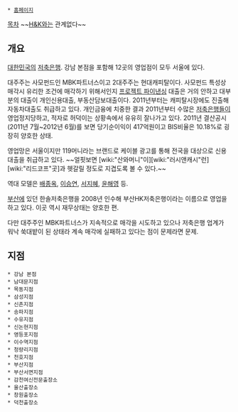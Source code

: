  * [http://www.hkbank.co.kr/ 홈페이지]
[[목차]]
~~[[H&K]]와는 관계없다~~
== 개요 ==
[[대한민국]]의 [[저축은행]]. 강남 본점을 포함해 12곳의 영업점이 모두 서울에 있다.

대주주는 사모펀드인 MBK파트너스이고 2대주주는 현대캐피탈이다. 사모펀드 특성상 매각시 유리한 조건에 매각하기 위해서인지 [[프로젝트 파이낸싱]] 대출은 거의 안하고 대부분의 대출이 개인신용대출, 부동산담보대출이다. 2011년부터는 캐피탈시장에도 진출해 자동차대출도 취급하고 있다. 개인금융에 치중한 결과 2011년부터 수많은 [[저축은행]]들이 영업정지당하고, 적자로 허덕이는 상황속에서 유유히 잘나가고 있다. 2011년 결산공시(2011년 7월~2012년 6월)를 보면 당기순이익이 417억원이고 BIS비율은 10.18%로 굉장히 양호한 상태.

영업망은 서울이지만 119머니라는 브랜드로 케이블 광고를 통해 전국을 대상으로 신용대출을 취급하고 있다. ~~얼핏보면 [wiki:"산와머니"이][wiki:"러시앤캐시"런] [wiki:"리드코프"곳]과 헷갈릴 정도로 지겹도록 볼 수 있다.~~

역대 모델은 [[배종옥]], [[이승연]], [[서지혜]], [[윤해영]] 등.

[[부산]]에 있던 한솔저축은행을 2008년 인수해 부산HK저축은행이라는 이름으로 영업을 하고 있다. 이곳 역시 재무상태는 양호한 편.

다만 대주주인 MBK파트너스가 지속적으로 매각을 시도하고 있으나 저축은행 업계가 워낙 쑥대밭이 된 상태라 계속 매각에 실패하고 있다는 점이 문제라면 문제.
== 지점 ==
 * 강남 본점
 * 남대문지점
 * 목동지점
 * 삼성지점
 * 신촌지점
 * 송파지점
 * 수유지점
 * 신논현지점
 * 영등포지점
 * 이수역지점
 * 청량리지점
 * 천호지점
 * 부산지점
 * 부산서면지점
 * 감천여신전문출장소
 * 울산출장소
 * 창원출장소
 * 덕천출장소
